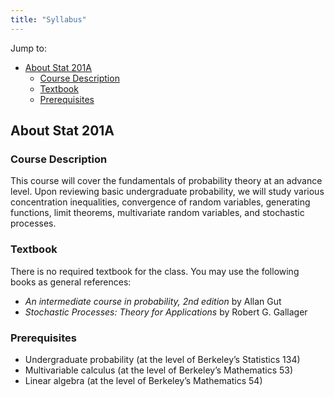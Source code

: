 ```yaml
---
title: "Syllabus"
---
```


Jump to:

- [About Stat 201A](#about)
  - [Course Description](#course)
  - [Textbook](#textbook)
  - [Prerequisites](#prerequisites)


## About Stat 201A

### Course Description

This course will cover the fundamentals of probability theory at an advance level.  Upon reviewing basic undergraduate probability, we will study various concentration inequalities, convergence of random variables, generating functions, limit theorems, multivariate random variables, and stochastic processes.

### Textbook

There is no required textbook for the class.  You may use the following books as general references:

- *An intermediate course in probability, 2nd edition* by Allan Gut
- *Stochastic Processes: Theory for Applications* by Robert G. Gallager

### Prerequisites

- Undergraduate probability (at the level of Berkeley’s Statistics 134)
- Multivariable calculus (at the level of Berkeley’s Mathematics 53) 
- Linear algebra (at the level of Berkeley’s Mathematics 54)